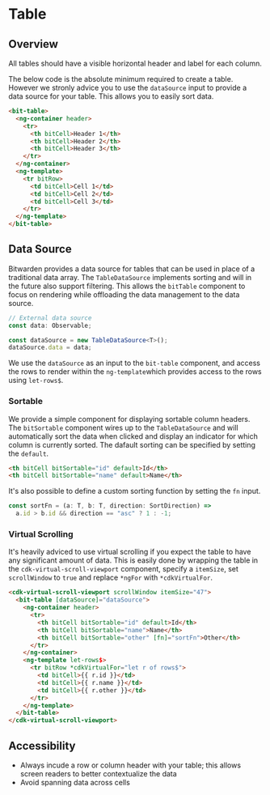 
<Meta title="Documentation/Table" />

# Table

## Overview

All tables should have a visible horizontal header and label for each column.

<Story id="component-library-table--data-source" />

The below code is the absolute minimum required to create a table. However we stronly advice you to
use the `dataSource` input to provide a data source for your table. This allows you to easily sort
data.

```html
<bit-table>
  <ng-container header>
    <tr>
      <th bitCell>Header 1</th>
      <th bitCell>Header 2</th>
      <th bitCell>Header 3</th>
    </tr>
  </ng-container>
  <ng-template>
    <tr bitRow>
      <td bitCell>Cell 1</td>
      <td bitCell>Cell 2</td>
      <td bitCell>Cell 3</td>
    </tr>
  </ng-template>
</bit-table>
```

## Data Source

Bitwarden provides a data source for tables that can be used in place of a traditional data array.
The `TableDataSource` implements sorting and will in the future also support filtering. This allows
the `bitTable` component to focus on rendering while offloading the data management to the data
source.

```ts
// External data source
const data: Observable;

const dataSource = new TableDataSource<T>();
dataSource.data = data;
```

We use the `dataSource` as an input to the `bit-table` component, and access the rows to render
within the `ng-template`which provides access to the rows using `let-rows$`.

<Source id="component-library-table--data-source" />

### Sortable

We provide a simple component for displaying sortable column headers. The `bitSortable` component
wires up to the `TableDataSource` and will automatically sort the data when clicked and display
an indicator for which column is currently sorted. The dafault sorting can be specified by setting
the `default`.

```html
<th bitCell bitSortable="id" default>Id</th>
<th bitCell bitSortable="name" default>Name</th>
```

It's also possible to define a custom sorting function by setting the `fn` input.

```ts
const sortFn = (a: T, b: T, direction: SortDirection) =>
  a.id > b.id && direction == "asc" ? 1 : -1;
```

### Virtual Scrolling

It's heavily adviced to use virtual scrolling if you expect the table to have any significant amount
of data. This is easily done by wrapping the table in the `cdk-virtual-scroll-viewport` component,
specify a `itemSize`, set `scrollWindow` to `true` and replace `*ngFor` with `*cdkVirtualFor`.

```html
<cdk-virtual-scroll-viewport scrollWindow itemSize="47">
  <bit-table [dataSource]="dataSource">
    <ng-container header>
      <tr>
        <th bitCell bitSortable="id" default>Id</th>
        <th bitCell bitSortable="name">Name</th>
        <th bitCell bitSortable="other" [fn]="sortFn">Other</th>
      </tr>
    </ng-container>
    <ng-template let-rows$>
      <tr bitRow *cdkVirtualFor="let r of rows$">
        <td bitCell>{{ r.id }}</td>
        <td bitCell>{{ r.name }}</td>
        <td bitCell>{{ r.other }}</td>
      </tr>
    </ng-template>
  </bit-table>
</cdk-virtual-scroll-viewport>
```

## Accessibility

- Always incude a row or column header with your table; this allows screen readers to better contextualize the data
- Avoid spanning data across cells
